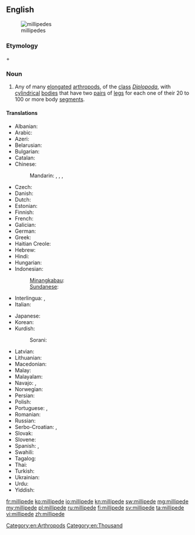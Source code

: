 ==English==
{{wikipedia}}
[[Image:Millipedes.jpg|thumb|millipedes]]

===Etymology===
{{etyl|la}} {{term|milli-||thousand|lang=la}} + {{term|pedis||foot|lang=la}}

===Noun===
{{en-noun}}

# Any of many [[elongated]] [[arthropod]]s, of the [[class]] ''[[Diplopoda]]'', with [[cylindrical]] [[bodies]] that have two [[pair]]s of [[leg]]s for each one of their 20 to 100 or more body [[segment]]s.

====Translations====
{{trans-top|elongated arthropod}}
* Albanian: {{t-|sq|shumëkëmbësh}}
* Arabic: {{t-|ar|العصر الألفي السعيد|sc=Arab}}
* Azeri: {{t-|az|kırkayak}}
* Belarusian: {{t-|be|Многоножка|sc=Cyrl}}
* Bulgarian: {{t-|bg|стоножка|sc=Cyrl}}
* Catalan: {{t-|ca|milpeu}}
* Chinese:
*: Mandarin: {{t-|cmn|馬陸|sc=Hani}}, {{t-|cmn|马陆|tr=mǎlù|sc=Hani}}, {{t-|cmn|千足蟲|sc=Hani}}, {{t-|cmn|千足虫|tr=qiānzúchóng|sc=Hani}}
* Czech: {{t-|cs|stonožka}}
* Danish: {{t-|da|tusindben}}
* Dutch: {{t-|nl|miljoenpoot|m}}
* Estonian: {{t-|et|tuhatjalg}}
* Finnish: {{t-|fi|tuhatjalkainen}}
* French: {{t-|fr|diplopode jule|m}}
* Galician: {{t-|gl|cempés}}
* German: {{t+|de|Tausendfüßler|m}}
* Greek: {{t+|el|σαρανταποδαρούσα|sc=Grek|tr=sarantapodarooúsa}}
* Haitian Creole: {{tø|ht|milipèd}}
* Hebrew: {{t+|he|מרבה רגלים|sc=Hebr}}
* Hindi: {{t-|hi|गोजर|sc=Deva}}
* Hungarian: {{t+|hu|százlábú}}
* Indonesian: {{t+|id|kaki seribu}}
*: [[Minangkabau]]: {{tø|min|kulum-kulum}}
*: [[Sundanese]]: {{t-|su|titinggi}}
* Interlingua: {{t-|ia|millepedes}}, {{t-|ia|myriapodo}}
* Italian: {{t-|it|millepiedi}}
{{trans-mid}}
* Japanese: {{t-|ja|ヤスデ|sc=Jpan}}
* Korean: {{t-|ko|노래기|sc=Kore}}
* Kurdish:
*: Sorani: {{t|ku|هه‌زارپێ|sc=ku-Arab}}
* Latvian: {{t-|lv|daudzkājis}}
* Lithuanian: {{t-|lt|šimtakojis}}
* Macedonian: {{t-|mk|стоногалка|f|tr=stonógalka}}
* Malay: {{t-|ms|gonggok}}
* Malayalam: {{t+|ml|തേരട്ട|tr=theratta|sc=Mlym|xs=Malayalam}}
* Navajo: {{tø|nv|jááłánii}}, {{tø|nv|jáád łánii}}
* Norwegian: {{t-|no|tusenbein}}
* Persian: {{t-|fa|هزار پا|sc=fa-Arab}}
* Polish: {{t+|pl|stonoga}}
* Portuguese: {{t+|pt|centopéia|f}}, {{t-|pt|lacraia|f}}
* Romanian: {{t-|ro|miriapod}}
* Russian: {{t-|ru|многоножка|f|tr=mnogonóžka}}
* Serbo-Croatian: {{t-|sh|stonoga|sc=Latn}}, {{t-|sh|стонога|sc=Cyrl}}
* Slovak: {{t-|sk|stonožka}}
* Slovene: {{t+|sl|stonoga}}
* Spanish: {{t-|es|milpiés|m}}, {{t-|es|congorocho|m}} {{qualifier|Venezuela}}
* Swahili: {{t+|sw|jongoo|xs=Swahili}}
* Tagalog: {{t-|tl|milipid}}
* Thai: {{t-|th|กิ้งกื|sc=Thai}}
* Turkish: {{t+|tr|kırkayak}}
* Ukrainian: {{t+|uk|багатоніжка|sc=Cyrl}}
* Urdu: {{t-|ur|گوجر|sc=ur-Arab}}
* Yiddish: {{t-|yi|מילליפּעדע|sc=Hebr}}
{{trans-bottom}}

[[Category:en:Arthropods]]
[[Category:en:Thousand]]

[[fr:millipede]]
[[ko:millipede]]
[[io:millipede]]
[[kn:millipede]]
[[sw:millipede]]
[[mg:millipede]]
[[my:millipede]]
[[pl:millipede]]
[[ru:millipede]]
[[fi:millipede]]
[[sv:millipede]]
[[ta:millipede]]
[[vi:millipede]]
[[zh:millipede]]